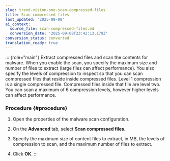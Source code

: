 ```yaml
---
slug: trend-vision-one-scan-compressed-files
title: Scan compressed files
last_updated: '2025-09-08'
ai_context:
  source_file: scan-compressed-files.md
  conversion_date: '2025-09-08T23:42:13.179Z'
conversion_status: converted
translation_ready: true
---
```


::: {role="main"}
Extract compressed files and scan the contents for malware. When you enable the scan, you specify the maximum size and number of files to extract (large files can affect performance). You also specify the levels of compression to inspect so that you can scan compressed files that reside inside compressed files. Level 1 compression is a single compressed file. Compressed files inside that file are level two. You can scan a maximum of 6 compression levels, however higher levels can affect performance.

### Procedure {#procedure}

1.  Open the properties of the malware scan configuration.

2.  On the **Advanced** tab, select **Scan compressed files**.

3.  Specify the maximum size of content files to extract, in MB, the levels of compression to scan, and the maximum number of files to extract.

4.  Click **OK**.
:::
